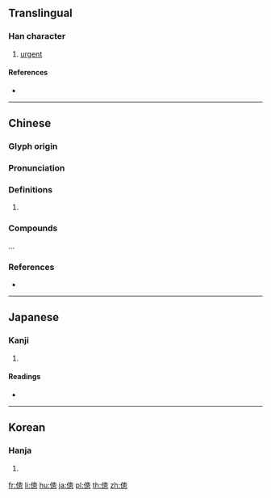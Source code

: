 {{character info/new}}
{{also|偬}}
==Translingual==

===Han character===
{{Han char|rn=9|rad=人|as=11|sn=13|four=27232|canj=OHWP|ids=⿰亻悤}}

# [[urgent]]

====References====
* {{Han ref|kx=0114.150|dkj=01011|dj=0242.230|hdz=10212.020|uh=50AF|ud=20655|bh=B6CD|bd=46797}}

----

==Chinese==
{{zh-forms|s=偬}}

===Glyph origin===
{{Han etym}}

===Pronunciation===
{{zh-pron
|m=zǒng
|c=zung3,zung2
|mc=
|oc=y
|cat=
}}

===Definitions===
{{zh-hanzi}}

# {{rfdef|zh}}

===Compounds===
...

===References===
* {{R:yue:mfccd}}

----

==Japanese==

===Kanji===
{{ja-kanji|grade=|rs=人11}}

# {{defn|lang=ja|sort=人11}}

====Readings====
* {{ja-readings|on=[[そう]] (sō)|kun=[[くるしむ]] (kurushimu)}}

----

==Korean==

===Hanja===
{{ko-hanja|hangeul=총|rv=chong|mr=ch'ong}}

# {{defn|lang=ko|sort=人11}}

[[fr:傯]]
[[li:傯]]
[[hu:傯]]
[[ja:傯]]
[[pl:傯]]
[[th:傯]]
[[zh:傯]]